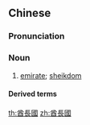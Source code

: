 ==Chinese==
{{zh-forms|s=酋长国|type=21|[[emir]]}}

===Pronunciation===
{{zh-pron
|m=qiúzhǎngguó
|c=jau4 zoeng2 gwok3
|cat=n
}}

===Noun===
{{zh-noun}}

# [[emirate]]; [[sheikdom]]

====Derived terms====
{{zh-der|阿拉伯聯合酋長國}}

[[th:酋長國]]
[[zh:酋長國]]